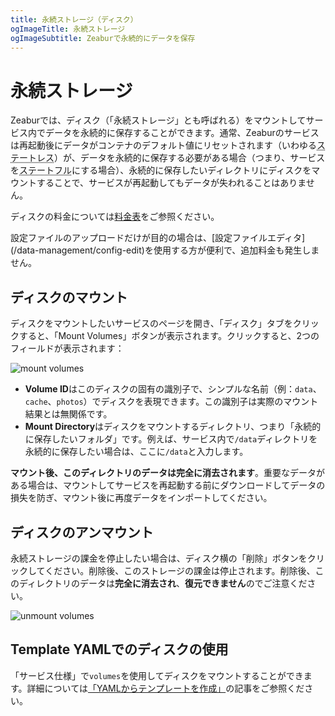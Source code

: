 ```yaml
---
title: 永続ストレージ（ディスク）
ogImageTitle: 永続ストレージ
ogImageSubtitle: Zeaburで永続的にデータを保存
---
```



# 永続ストレージ

Zeaburでは、ディスク（「永続ストレージ」とも呼ばれる）をマウントしてサービス内でデータを永続的に保存することができます。通常、Zeaburのサービスは再起動後にデータがコンテナのデフォルト値にリセットされます（いわゆる<abbr title="Stateless">ステートレス</abbr>）が、データを永続的に保存する必要がある場合（つまり、サービスを<abbr title="Stateful">ステートフル</abbr>にする場合）、永続的に保存したいディレクトリにディスクをマウントすることで、サービスが再起動してもデータが失われることはありません。

ディスクの料金については[料金表](/billing/pricing)をご参照ください。

<Callout type="info">
    設定ファイルのアップロードだけが目的の場合は、[設定ファイルエディタ](/data-management/config-edit)を使用する方が便利で、追加料金も発生しません。
</Callout>

## ディスクのマウント

ディスクをマウントしたいサービスのページを開き、「ディスク」タブをクリックすると、「Mount Volumes」ボタンが表示されます。クリックすると、2つのフィールドが表示されます：

![mount volumes](/data-management/volumes/mount-volumes.webp)

- **Volume ID**はこのディスクの固有の識別子で、シンプルな名前（例：`data`、`cache`、`photos`）でディスクを表現できます。この識別子は実際のマウント結果とは無関係です。
- **Mount Directory**はディスクをマウントするディレクトリ、つまり「永続的に保存したいフォルダ」です。例えば、サービス内で`/data`ディレクトリを永続的に保存したい場合は、ここに`/data`と入力します。

**マウント後、このディレクトリのデータは完全に消去されます**。重要なデータがある場合は、マウントしてサービスを再起動する前にダウンロードしてデータの損失を防ぎ、マウント後に再度データをインポートしてください。

## ディスクのアンマウント

永続ストレージの課金を停止したい場合は、ディスク横の「削除」ボタンをクリックしてください。削除後、このストレージの課金は停止されます。削除後、このディレクトリのデータは**完全に消去され**、**復元できません**のでご注意ください。

![unmount volumes](/data-management/volumes/unmount-volumes.webp)

## Template YAMLでのディスクの使用

「サービス仕様」で`volumes`を使用してディスクをマウントすることができます。詳細については[「YAMLからテンプレートを作成」](/template/template-in-code)の記事をご参照ください。
